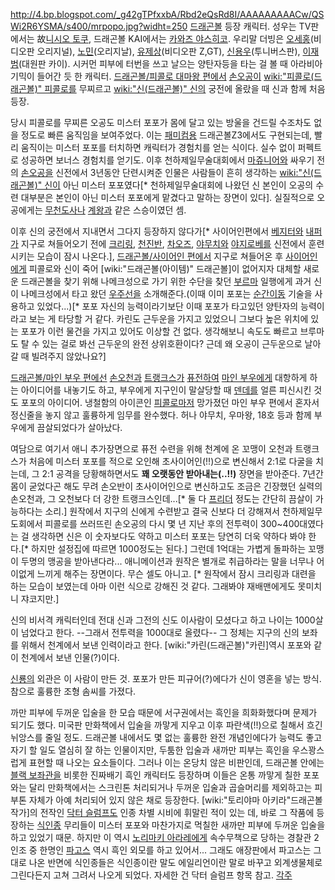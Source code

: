 http://4.bp.blogspot.com/_g42gTPfxxbA/Rbd2eQsRd8I/AAAAAAAAACw/QSWi2R6YSMA/s400/mrpopo.jpg?widht=250
[[드래곤볼]] 등장 캐릭터.  성우는 TV판에서는 故[[니시오 토쿠]], 드래곤볼 KAI에서는 [[카와즈 야스히코]]. 우리말 더빙은 [[오세홍]](비디오판 오리지널), [[노민]](오리지날), [[유제상]](비디오판 Z,GT), [[신용우]](투니버스판), [[이재범]](대원판 카이).
시커먼 피부에 터번을 쓰고 날으는 양탄자등을 타는 걸 볼 때 아라비아 기믹이 들어간 듯 한 캐릭터. [[드래곤볼/피콜로 대마왕 편]]에서 [[손오공]]이 [[wiki:"피콜로(드래곤볼)" 피콜로]]를 무찌르고 [[wiki:"신(드래곤볼)" 신]]의 궁전에 올랐을 때 신과 함께 처음 등장. 

당시 피콜로를 무찌른 오공도 미스터 포포가 몸에 달고 있는 방울을 건드릴 수조차도 없을 정도로 빠른 움직임을 보여주었다. 이는 [[패미컴]]용 드래곤볼Z3에서도 구현되는데, 빨리 움직이는 미스터 포포를 터치하면 캐릭터가 경험치를 얻는 식이다. 실수 없이 퍼펙트로 성공하면 보너스 경험치를 얻기도. 이후 천하제일무술대회에서 [[마쥬니어]]와 싸우기 전의 [[손오공]]을 신전에서 3년동안 단련시켜준 인물은 사람들이 흔히 생각하는 [[wiki:"신(드래곤볼)" 신]]이 아닌 미스터 포포였다[* 천하제일무술대회에 나왔던 신 본인이 오공의 수련 대부분은 본인이 아닌 미스터 포포에게 맡겼다고 말하는 장면이 있다]. 실질적으로 오공에게는 [[무천도사]]나 [[계왕]]과 같은 스승이였던 셈.

이후 신의 궁전에서 지내면서 그다지 등장하지 않다가[* 사이어인편에서 [[베지터]]와 [[내퍼]]가 지구로 쳐들어오기 전에 [[크리링]], [[천진반]], [[차오즈]], [[야무치]]와 [[야지로베]]를 신전에서 훈련시키는 모습이 잠시 나온다.], [[드래곤볼/사이어인 편]]에서 지구로 쳐들어온 후 [[사이어인]]에게 피콜로와 신이 죽어 [wiki:"드래곤볼(아이템)" 드래곤볼]이 없어지자 대체할 새로운 드래곤볼을 찾기 위해 나메크성으로 가기 위한 수단을 찾던 [[부르마]] 일행에게 과거 신이 나메크성에서 타고 왔던 [[우주선]]을 소개해준다.(이때 이미 포포는 [[순간이동]] 기술을 사용하고 있었다...)[* 포포 자신의 능력이라기보단 이때 포포가 타고있던 양탄자의 능력이라고 보는 게 타당할 거 같다. 카린도 근두운을 가지고 있었으니 그보다 높은 위치에 있는 포포가 이런 물건을 가지고 있어도 이상할 건 없다. 생각해보니 속도도 빠르고 브루마도 탈 수 있는 걸로 봐선 근두운의 완전 상위호환이다? 근데 왜 오공이 근두운으로 날아갈 때 빌려주지 않았나요?]

[[드래곤볼/마인 부우 편]]에선 [[손오천]]과 [[트랭크스]]가 [[퓨전]]하여 [[마인 부우]]에게 대항하게 하는 아이디어를 내놓기도 하고, 부우에게 지구인이 말살당할 때 [[덴데]]를 얼른 피신시킨 것도 포포의 아이디어. 냉철함의 아이콘인 [[피콜로]]마저 망가졌던 마인 부우 편에서 혼자서 정신줄을 놓지 않고 훌륭하게 임무를 완수했다. 허나 야무치, 우마왕, 18호 등과 함께 부우에게 끔살되었다가 살아났다.


여담으로 여기서 애니 추가장면으로 퓨전 수련을 위해 천계에 온 꼬맹이 오천과 트랭크스가 처음에 미스터 포포를 적으로 오인해 초사이어인(!!)으로 변신해서 2:1로 다굴을 치는데, 그 2:1 공격을 당황해하면서도 '''꽤 오랫동안 받아내는(..!!)''' 장면을 받아준다. 7년간 몸이 굳었다곤 해도 무려 손오반이 초사이어인으로 변신하고도 조금은 긴장했던 실력의 손오천과, 그 오천보다 더 강한 트랭크스인데...[* 둘 다 [[프리더]] 정도는 간단히 끔살이 가능하다는 소리.] 원작에서 지구의 신에게 수련받고 결국 신보다 더 강해져서 천하제일무도회에서 피콜로를 쓰러뜨린 손오공의 다시 몇 년 지난 후의 전투력이 300~400대였다는 걸 생각하면 신은 이 숫자보다도 약하고 미스터 포포는 당연히 더욱 약하다 봐야 한다.[* 하지만 설정집에 따르면 1000정도는 된다.] 그런데 1억대는 가볍게 돌파하는 꼬맹이 두명의 맹공을 받아낸다라... 애니메이션과 원작은 별개로 취급하라는 말을 너무나 어이없게 느끼게 해주는 장면이다. 무슨 셀도 아니고. [* 원작에서 잠시 크리링과 대련을 하는 모습이 보였는데 아마 이런 식으로 강해진 것 같다. 그래봐야 재배맨에게도 못미치니 쟈코지만.]

신의 비서격 캐릭터인데 전대 신과 그전의 신도 이사람이 모셨다고 하고 나이는 1000살이 넘었다고 한다. --그래서 전투력을 1000대로 올렸다-- 그 정체는 지구의 신의 보좌를 위해서 천계에서 보낸 인력이라고 한다. [wiki:"카린(드래곤볼)"카린]역시 포포와 같이 천계에서 보낸 인물(?)이다.

[[신룡]]의 외관은 이 사람이 만든 것. 포포가 만든 피규어(?)에다가 신이 영혼을 넣는 방식. 참으로 훌륭한 조형 솜씨를 가졌다.

까만 피부에 두꺼운 입술을 한 모습 때문에 서구권에서는 흑인을 희화화했다며 문제가 되기도 했다. 미국판 만화책에서 입술을 까맣게 지우고 이후 파란색(!!)으로 칠해서 흐긴 뉘앙스를 줄일 정도. 드래곤볼 내에서도 몇 없는 훌륭한 완전 개념인에다가 능력도 좋고 자기 할 일도 열심히 잘 하는 인물이지만, 두툼한 입술과 새까만 피부는 흑인을 우스꽝스럽게 표현할 때 나오는 요소들이다. 그러나 이는 온당치 않은 비판인데, 드래곤볼 안에는 [[블랙 보좌관]]을 비롯한 진짜배기 흑인 캐릭터도 등장하며 이들은 온통 까맣게 칠한 포포와는 달리 만화책에서는 스크린톤 처리되거나 두꺼운 입술과 곱슬머리를 제외하고는 피부톤 자체가 아예 처리되어 있지 않은 채로 등장한다. [wiki:"토리야마 아키라"드래곤볼 작가]의 전작인 [[닥터 슬럼프]]도 인종 차별 시비에 휘말린 적이 있는 데, 바로 그 작품에 등장하는 [[식인종]] 무리들이 미스터 포포와 마찬가지로 먹칠한 새까만 피부에 두꺼운 입술을 하고 있었기 때문. 하지만 이 역시 [[노리마키 아라레]]에게 속수무책으로 당하는 경찰관 2인조 중 한명인 [[파고스]] 역시 흑인 외모를 하고 있어서... 그래도 애장판에서 파고스는 그대로 나온 반면에 식인종들은 식인종이란 말도 에일리언이란 말로 바꾸고 외계생물체로 그린다든지 고쳐 그려서 나오게 되었다. 자세한 건 닥터 슬럼프 항목 참고.
[[각주]]
